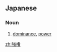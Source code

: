 ==Japanese==
{{ja-kanjitab|きょう|けん|yomi=o}}

===Noun===
{{ja-noun|きょうけん}}

# [[dominance]], [[power]]
#: {{ja-usex|議題を独占するなど'''強権'''をふるった。|^ぎだい を どくせん する など '''きょうけん''' を ふるった。|They exercised power and set the agenda of their own.''}}

[[zh:強権]]